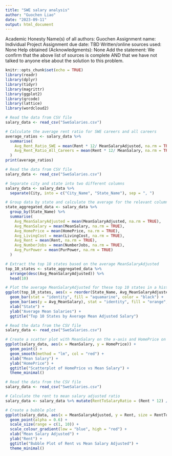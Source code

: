 ```yaml
---
title: "SWE salary analysis"
author: "Guochen Liao"
date: "2023-09-11"
output: html_document
---
```

Academic Honesty
Name(s) of all authors: Guochen
Assignment name: Individual Project
Assignment due date: TBD
Written/online sources used: None
Help obtained (Acknowledgments): None
Add the statement: We confirm that the above list of sources is complete AND that we have not talked to anyone else about the solution to this problem.

```r
knitr::opts_chunk$set(echo = TRUE)
library(readr)
library(dplyr)
library(tidyr)
library(magrittr)
library(ggplot2)
library(qrcode)
library(lattice)
library(wordcloud2)
```

```r
# Read the data from CSV file
salary_data <- read_csv("SweSalaries.csv")

# Calculate the average rent ratio for SWE careers and all careers
average_ratios <- salary_data %>%
  summarise(
    Avg_Rent_Ratio_SWE = mean(Rent * 12/ MeanSalaryAdjusted, na.rm = TRUE),
    Avg_Rent_Ratio_All_Careers = mean(Rent * 12/ MeanSalary, na.rm = TRUE)
  )
print(average_ratios)
```

```r
# Read the data from CSV file
salary_data <- read_csv("SweSalaries.csv")

# Separate city and state into two different columns
salary_data <- salary_data %>%
  separate(City, into = c("City_Name", "State_Name"), sep = ", ")

# Group data by state and calculate the average for the relevant columns
state_aggregated_data <- salary_data %>%
  group_by(State_Name) %>%
  summarise(
    Avg_MeanSalaryAdjusted = mean(MeanSalaryAdjusted, na.rm = TRUE),
    Avg_MeanSalary = mean(MeanSalary, na.rm = TRUE),
    Avg_HomePrice = mean(HomePrice, na.rm = TRUE),
    Avg_LivingCost = mean(LivingCost, na.rm = TRUE),
    Avg_Rent = mean(Rent, na.rm = TRUE),
    Avg_NumberJobs = mean(NumberJobs, na.rm = TRUE),
    Avg_PurPower = mean(PurPower, na.rm = TRUE)
  )

# Extract the top 10 states based on the average MeanSalaryAdjusted
top_10_states <- state_aggregated_data %>%
  arrange(desc(Avg_MeanSalaryAdjusted)) %>%
  head(10) 

# Plot the average MeanSalaryAdjusted for these top 10 states in a histogram
ggplot(top_10_states, aes(x = reorder(State_Name, Avg_MeanSalaryAdjusted), y = Avg_MeanSalaryAdjusted)) +
  geom_bar(stat = "identity", fill = "aquamarine", color = "black") +
  geom_bar(aes(y = Avg_MeanSalary), stat = "identity", fill = "orange", color = "black", alpha = 0.5) +
  xlab("State") +
  ylab("Average Mean Salaries") +
  ggtitle("Top 10 States by Average Mean Adjusted Salary")


```

```r
# Read the data from the CSV file
salary_data <- read_csv("SweSalaries.csv")

# Create a scatter plot with MeanSalary on the x-axis and HomePrice on the y-axis
ggplot(salary_data, aes(x = MeanSalary, y = HomePrice)) +
  geom_point() + 
  geom_smooth(method = "lm", col = "red") +
  xlab("Mean Salary") +
  ylab("HomePrice") +
  ggtitle("Scatterplot of HomePrice vs Mean Salary") +
  theme_minimal()
```

```r
# Read the data from the CSV file
salary_data <- read_csv("SweSalaries.csv")

# Calculate the rent to mean salary adjusted ratio
salary_data <- salary_data %>% mutate(RentToSalaryRatio = (Rent * 12) / MeanSalaryAdjusted)

# Create a bubble plot
ggplot(salary_data, aes(x = MeanSalaryAdjusted, y = Rent, size = RentToSalaryRatio, colour = RentToSalaryRatio)) +
  geom_point(alpha = 0.6) +
  scale_size(range = c(1, 10)) +
  scale_colour_gradient(low = "blue", high = "red") +
  xlab("Mean Salary Adjusted") +
  ylab("Rent") +
  ggtitle("Bubble Plot of Rent vs Mean Salary Adjusted") +
  theme_minimal()
```
